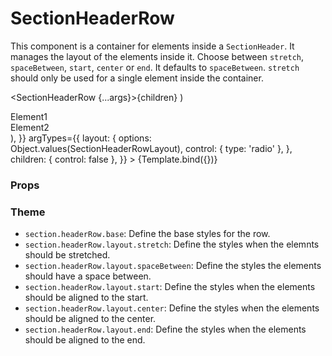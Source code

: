 
<Meta
  title="Components/Section/SectionHeaderRow"
  component={SectionHeaderRow}
/>

# SectionHeaderRow

This component is a container for elements inside a `SectionHeader`.
It manages the layout of the elements inside it. Choose between `stretch`, `spaceBetween`, `start`, `center` or `end`. It defaults to `spaceBetween`. `stretch` should only be used for a single element inside the container.

  <SectionHeaderRow {...args}>{children}</SectionHeaderRow>
)

<Canvas>
  <Story
    name="Default"
    args={{
      layout: SectionHeaderRowLayout.spaceBetween,
      children: (
        <>
          <div>Element1</div>
          <div>Element2</div>
        </>
      ),
    }}
    argTypes={{
      layout: {
        options: Object.values(SectionHeaderRowLayout),
        control: { type: 'radio' },
      },
      children: { control: false },
    }}
  >
    {Template.bind({})}
  </Story>
</Canvas>

### Props

<ArgsTable story="Default" />

### Theme

- `section.headerRow.base`: Define the base styles for the row.
- `section.headerRow.layout.stretch`: Define the styles when the elemnts should be stretched.
- `section.headerRow.layout.spaceBetween`: Define the styles the elements should have a space between.
- `section.headerRow.layout.start`: Define the styles when the elements should be aligned to the start.
- `section.headerRow.layout.center`: Define the styles when the elements should be aligned to the center.
- `section.headerRow.layout.end`: Define the styles when the elements should be aligned to the end.
